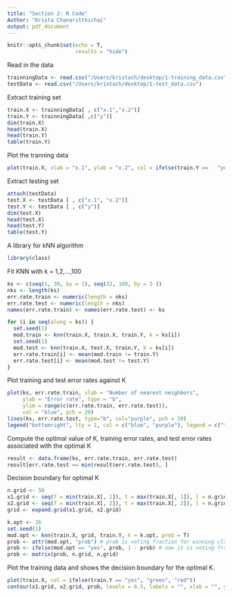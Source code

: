 ```yaml
---
title: "Section 2: R Code"
Author: "Krista Chanaritthichai"
output: pdf_document
---
```


```r
knitr::opts_chunk$set(echo = T,
                      results = "hide")
```

Read in the data
```r
trainningData <- read.csv("/Users/kristach/desktop/1-training_data.csv")
testData <- read.csv("/Users/kristach/desktop/1-test_data.csv")
```

Extract training set 
```r
train.X <- trainningData[ , c("x.1","x.2")]
train.Y <- trainningData[ ,c("y")]
dim(train.X)
head(train.X)
head(train.Y)
table(train.Y)
```

Plot the tranning data 
```r
plot(train.X, xlab = "x.1", ylab = "x.2", col = ifelse(train.Y ==	"yes", "green", "red"))
```

Extract testing set
```r
attach(testData)
test.X <- testData [ , c("x.1", "x.2")]
test.Y <- testData [ , c("y")]
dim(test.X)
head(test.X)
head(test.Y)
table(test.Y)
```

A library for kNN algorithm 
```r
library(class)
```

Fit KNN with k = 1,2,...,100 
```r
ks <- c(seq(1, 30, by = 1), seq(32, 100, by = 2 ))
nks <- length(ks)
err.rate.train <- numeric(length = nks)
err.rate.test <- numeric(length = nks)
names(err.rate.train) <- names(err.rate.test) <- ks

for (i in seq(along = ks)) {
  set.seed(1)
  mod.train <- knn(train.X, train.X, train.Y, k = ks[i])
  set.seed(1)
  mod.test <- knn(train.X, test.X, train.Y, k = ks[i])
  err.rate.train[i] <- mean(mod.train != train.Y)
  err.rate.test[i] <- mean(mod.test != test.Y)
}
```


Plot training and test error rates against K

```r
plot(ks, err.rate.train, xlab = "Number of nearest neighbors", 
     ylab = "Error rate", type = "b",
     ylim = range(c(err.rate.train, err.rate.test)),
     col = "blue", pch = 20)
lines(ks, err.rate.test, type="b", col="purple", pch = 20)
legend("bottomright", lty = 1, col = c("blue", "purple"), legend = c("training", "test"))
```


Compute the optimal value of K, training error rates, and test error rates associated with the optimal K

```r
result <- data.frame(ks, err.rate.train, err.rate.test)
result[err.rate.test == min(result$err.rate.test), ]
```

Decision boundary for optimal K

```r
n.grid <- 50
x1.grid <- seq(f = min(train.X[, 1]), t = max(train.X[, 1]), l = n.grid)
x2.grid <- seq(f = min(train.X[, 2]), t = max(train.X[, 2]), l = n.grid)
grid <- expand.grid(x1.grid, x2.grid)

k.opt <- 26
set.seed(1)
mod.opt <- knn(train.X, grid, train.Y, k = k.opt, prob = T)
prob <- attr(mod.opt, "prob") # prob is voting fraction for winning class
prob <- ifelse(mod.opt == "yes", prob, 1 - prob) # now it is voting fraction for "yes"
prob <- matrix(prob, n.grid, n.grid)
```

Plot the training data and shows the decision boundary for the optimal K.
```r
plot(train.X, col = ifelse(train.Y == "yes", "green", "red"))
contour(x1.grid, x2.grid, prob, levels = 0.5, labels = "", xlab = "", ylab = "", main = "", add = T)
```



















